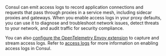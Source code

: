 Consul can emit access logs to record application connections and requests that pass through proxies in a service mesh, including sidecar proxies and gateways. When you enable access logs in your proxy defaults, you can use it to diagnose and troubleshoot network issues, detect threats to your network, and audit traffic for security compliance.

You can also [configure the OpenTelemetry Envoy extension](/consul/docs/envoy-extension/otel) to capture and stream access logs. Refer to [access logs](/consul/docs/observe/access-log) for more information on enabling access logs in Consul.